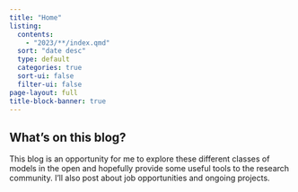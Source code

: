 ```yaml
---
title: "Home"
listing:
  contents: 
    - "2023/**/index.qmd"
  sort: "date desc"
  type: default
  categories: true
  sort-ui: false
  filter-ui: false
page-layout: full
title-block-banner: true
---
```


## What's on this blog?
This blog is an opportunity for me to explore these different classes of models in the open and hopefully provide some useful tools to the research community. I'll also post about job opportunities and ongoing projects.

<!-- ## 2023 -->

<!-- :::{#posts_2023} -->
<!-- ::: -->
